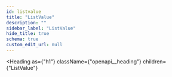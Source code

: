 ```yaml
---
id: listvalue
title: "ListValue"
description: ""
sidebar_label: "ListValue"
hide_title: true
schema: true
custom_edit_url: null
---
```



<Heading
  as={"h1"}
  className={"openapi__heading"}
  children={"ListValue"}
>
</Heading>





<ul>
  <SchemaItem
    collapsible={false}
    name={"values"}
    required={true}
    schemaName={"object[]"}
    qualifierMessage={undefined}
    schema={{"type":"array","items":{"description":"Ordered row values with length always equal to `num_rows` on the\n corresponding view.","type":"object","additionalProperties":true}}}
  >
    
  </SchemaItem>
</ul>
            